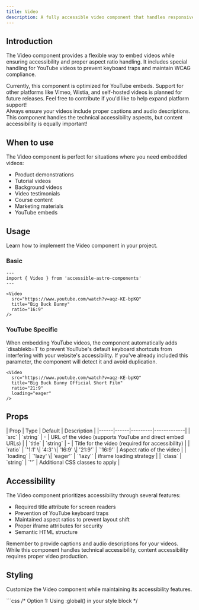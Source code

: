 ```yaml
---
title: Video
description: A fully accessible video component that handles responsive video with customizable aspect ratios and loading strategies.
---
```



## Introduction

The Video component provides a flexible way to embed videos while ensuring accessibility and proper aspect ratio handling. It includes special handling for YouTube videos to prevent keyboard traps and maintain WCAG compliance.

<Aside type="note" title="Video platform support">
  Currently, this component is optimized for YouTube embeds. Support for other platforms like Vimeo, Wistia, and self-hosted videos is planned for future releases. Feel free to contribute if you'd like to help expand platform support!
</Aside>

<Aside type="tip" title="Accessibility first">
  Always ensure your videos include proper captions and audio descriptions. This component handles the technical accessibility aspects, but content accessibility is equally important!
</Aside>

## When to use

The Video component is perfect for situations where you need embedded videos:

- Product demonstrations
- Tutorial videos
- Background videos
- Video testimonials
- Course content
- Marketing materials
- YouTube embeds

## Usage

Learn how to implement the Video component in your project.

### Basic

```astro
---
import { Video } from 'accessible-astro-components'
---

<Video 
  src="https://www.youtube.com/watch?v=aqz-KE-bpKQ"
  title="Big Buck Bunny"
  ratio="16:9"
/>
```

### YouTube Specific

<Aside type="note" title="YouTube Keyboard Handling">
  When embedding YouTube videos, the component automatically adds `disablekb=1` to prevent YouTube's default keyboard shortcuts from interfering with your website's accessibility. If you've already included this parameter, the component will detect it and avoid duplication.
</Aside>

```astro
<Video 
  src="https://www.youtube.com/watch?v=aqz-KE-bpKQ"
  title="Big Buck Bunny Official Short Film"
  ratio="21:9"
  loading="eager"
/>
```

## Props

<div class="props-wrapper">
| Prop | Type | Default | Description |
|------|------|---------|-------------|
| `src` | `string` | - | URL of the video (supports YouTube and direct embed URLs) |
| `title` | `string` | - | Title for the video (required for accessibility) |
| `ratio` | `'1:1' \| '4:3' \| '16:9' \| '21:9'` | `'16:9'` | Aspect ratio of the video |
| `loading` | `'lazy' \| 'eager'` | `'lazy'` | iframe loading strategy |
| `class` | `string` | `''` | Additional CSS classes to apply |
</div>

## Accessibility

The Video component prioritizes accessibility through several features:

- Required title attribute for screen readers
- Prevention of YouTube keyboard traps
- Maintained aspect ratios to prevent layout shift
- Proper iframe attributes for security
- Semantic HTML structure

<Aside type="caution" title="Content accessibility">
  Remember to provide captions and audio descriptions for your videos. While this component handles technical accessibility, content accessibility requires proper video production.
</Aside>

## Styling

Customize the Video component while maintaining its accessibility features.

<Tabs>
  <TabItem label="Custom CSS">
    ```css
    /* Option 1: Using :global() in your style block */
    <style>
      :global(.video-wrapper) {
        border-radius: 0.5rem;
        overflow: hidden;
        box-shadow: 0 4px 6px -1px rgb(0 0 0 / 0.1);
      }

      :global(.video-wrapper iframe) {
        aspect-ratio: var(--ratio);
        width: 100%;
        height: 100%;
      }
    </style>

    /* Option 2: Using is:global on the style tag */
    <style is:global>
      .video-wrapper {
        border-radius: 0.5rem;
        overflow: hidden;
        box-shadow: 0 4px 6px -1px rgb(0 0 0 / 0.1);
      }

      .video-wrapper iframe {
        aspect-ratio: var(--ratio);
        width: 100%;
        height: 100%;
      }
    </style>
    ```
  </TabItem>
  <TabItem label="Tailwind Classes">
    ```astro
    <Video 
      src="https://youtube.com/..."
      title="Example Video"
      class="rounded-lg overflow-hidden shadow-md"
    />
    ```
  </TabItem>
</Tabs>

<Aside type="note" title="Style scoping">
  Astro components use scoped styles by default. To override component styles, you'll need to use either `:global()` selectors or the `is:global` directive on your style tag.
</Aside>

## Interactive examples

See the Video component in action with these practical examples.

### Default YouTube Embed

<Video 
  src="https://www.youtube.com/watch?v=j8K-ESJF814&t=3s"
  title="One year of Starlight: Astro's community-built documentation theme"
  ratio="16:9"
/>

### Widescreen Format

<Aside type="caution" title="Clipping in thumbnails">
  Changing the aspect ratio can cause clipping in thumbnails.
</Aside>

<Video 
  src="https://www.youtube.com/watch?v=tk1RWcasgxs&t=2s"
  title="Astro Together keynote in 6 minutes"
  ratio="21:9"
/>
